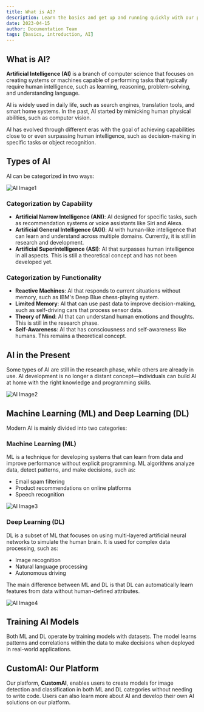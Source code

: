 ```yaml
---
title: What is AI?
description: Learn the basics and get up and running quickly with our platform
date: 2023-04-15
author: Documentation Team
tags: [basics, introduction, AI]
---
```


## What is AI?

**Artificial Intelligence (AI)** is a branch of computer science that focuses on creating systems or machines capable of performing tasks that typically require human intelligence, such as learning, reasoning, problem-solving, and understanding language.

AI is widely used in daily life, such as search engines, translation tools, and smart home systems. In the past, AI started by mimicking human physical abilities, such as computer vision.

AI has evolved through different eras with the goal of achieving capabilities close to or even surpassing human intelligence, such as decision-making in specific tasks or object recognition.

## Types of AI

AI can be categorized in two ways:

![AI Image1](/images/basic_ai1.png)

### Categorization by Capability

- **Artificial Narrow Intelligence (ANI)**: AI designed for specific tasks, such as recommendation systems or voice assistants like Siri and Alexa.
- **Artificial General Intelligence (AGI)**: AI with human-like intelligence that can learn and understand across multiple domains. Currently, it is still in research and development.
- **Artificial Superintelligence (ASI)**: AI that surpasses human intelligence in all aspects. This is still a theoretical concept and has not been developed yet.

### Categorization by Functionality

- **Reactive Machines**: AI that responds to current situations without memory, such as IBM's Deep Blue chess-playing system.
- **Limited Memory**: AI that can use past data to improve decision-making, such as self-driving cars that process sensor data.
- **Theory of Mind**: AI that can understand human emotions and thoughts. This is still in the research phase.
- **Self-Awareness**: AI that has consciousness and self-awareness like humans. This remains a theoretical concept.

## AI in the Present

Some types of AI are still in the research phase, while others are already in use. AI development is no longer a distant concept—individuals can build AI at home with the right knowledge and programming skills.

![AI Image2](/images/basic_ai2.png)

## Machine Learning (ML) and Deep Learning (DL)

Modern AI is mainly divided into two categories:

### Machine Learning (ML)

ML is a technique for developing systems that can learn from data and improve performance without explicit programming. ML algorithms analyze data, detect patterns, and make decisions, such as:

- Email spam filtering
- Product recommendations on online platforms
- Speech recognition

![AI Image3](/images/basic_ai3.png)

### Deep Learning (DL)

DL is a subset of ML that focuses on using multi-layered artificial neural networks to simulate the human brain. It is used for complex data processing, such as:

- Image recognition
- Natural language processing
- Autonomous driving

The main difference between ML and DL is that DL can automatically learn features from data without human-defined attributes.

![AI Image4](/images/basic_ai4.png)

## Training AI Models

Both ML and DL operate by training models with datasets. The model learns patterns and correlations within the data to make decisions when deployed in real-world applications.

## CustomAI: Our Platform

Our platform, **CustomAI**, enables users to create models for image detection and classification in both ML and DL categories without needing to write code. Users can also learn more about AI and develop their own AI solutions on our platform.
